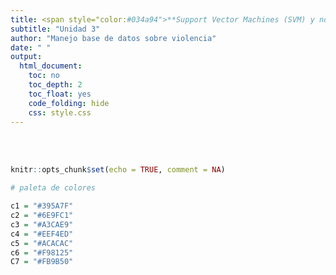 ```yaml
---
title: <span style="color:#034a94">**Support Vector Machines (SVM) y no supervisado**</span> 
subtitle: "Unidad 3"
author: "Manejo base de datos sobre violencia"
date: " "
output:
  html_document:
    toc: no
    toc_depth: 2
    toc_float: yes
    code_folding: hide
    css: style.css
---
```


<br/><br/>

```r
knitr::opts_chunk$set(echo = TRUE, comment = NA)

# paleta de colores

c1 = "#395A7F"
c2 = "#6E9FC1"
c3 = "#A3CAE9"
c4 = "#EEF4ED"
c5 = "#ACACAC"
c6 = "#F98125"
C7 = "#FB9B50"
```




<br/><br/>
